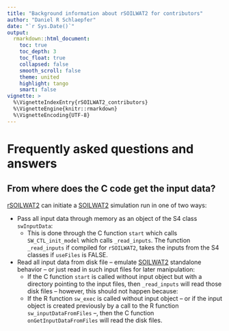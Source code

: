 ```yaml
---
title: "Background information about rSOILWAT2 for contributors"
author: "Daniel R Schlaepfer"
date: "`r Sys.Date()`"
output:
  rmarkdown::html_document:
    toc: true
    toc_depth: 3
    toc_float: true
    collapsed: false
    smooth_scroll: false
    theme: united
    highlight: tango
    smart: false
vignette: >
  %\VignetteIndexEntry{rSOILWAT2_contributors}
  %\VignetteEngine{knitr::rmarkdown}
  %\VignetteEncoding{UTF-8}
---
```


# Frequently asked questions and answers


<a name="InputData"/></a>

## From where does the C code get the input data?

[rSOILWAT2] can initiate a [SOILWAT2] simulation run in one of two ways:

- Pass all input data through memory as an object of the S4 class `swInputData`:
    * This is done through the C function `start` which calls `SW_CTL_init_model`
    which calls `_read_inputs`. The function `_read_inputs` if compiled for `rSOILWAT2`,
    takes the inputs from the S4 classes if `useFiles` is FALSE.

- Read all input data from disk file -- emulate [SOILWAT2] standalone behavior --
or just read in such input files for later manipulation:
    * If the C function `start` is called without input object but with a directory
    pointing to the input files, then `_read_inputs` will read those disk files --
    however, this should not happen because:
    * If the R function `sw_exec` is called without input object -- or if the input
    object is created previously by a call to the R function `sw_inputDataFromFiles` --,
    then the C function `onGetInputDataFromFiles` will read the disk files.




[rSFSW2]: https://github.com/DrylandEcology/rSFSW2
[rSOILWAT2]: https://github.com/DrylandEcology/rSOILWAT2
[SOILWAT2]: https://github.com/DrylandEcology/SOILWAT2

